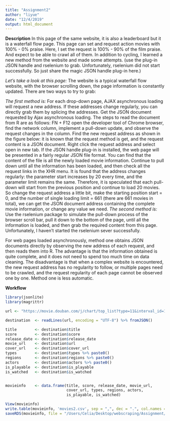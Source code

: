 ```yaml
---
title: "Assignment2"
author: "liyue"
date: "12/4/2019"
output: html_document
---
```


**Description**
In this page of the same website, it is also a leaderboard but it is a waterfall flow page. This page can set and request action movies with 100% - 0% praise. Here, I set the request is 100% - 90% of the film praise. And expect to be able to crawl all of them. In addition to cycling, I learned a new method from the website and made some attempts.
(use the plug-in JSON handle and rselenium to grab. Unfortunately, rselenium did not start successfully. So just share the magic JSON handle plug-in here.)

*Let's take a look at this page:*
The website is a typical waterfall flow website, with the browser scrolling down, the page information is constantly updated. There are two ways to try to grab:

*The first method is:*
For each drop-down page, AJAX asynchronous loading will request a new address. If these addresses change regularly, you can directly grab them by splicing the addresses.
Get the JSON document requested by Ajax asynchronous loading. The steps to read the document from R are as follows:
FN + F12 open the developer tool of Chrome browser, find the network column, implement a pull-down update, and observe the request changes in the column. Find the new request address as shown in the figure below: it is known that the request method is get, and the request content is a JSON document.
Right click the request address and select open in new tab. If the JSON handle plug-in is installed, the web page will be presented in a fairly regular JSON file format. You can find that the content of the file is all the newly loaded movie information.
Continue to pull down until all the information has been loaded, and then check all the request links in the XHR menu. It is found that the address changes regularly: the parameter start increases by 20 every time, and the parameter limit remains the same. Therefore, it is speculated that each pull-down will start from the previous position and continue to load 20 movies.
So change the request address a little bit, make the starting position start = 0, and the number of single loading limit = 661 (there are 661 movies in total), we can get the JSON document address containing the complete movie information, or change any value we need.
*The second method is:*
Use the rselenium package to simulate the pull-down process of the browser scroll bar, pull it down to the bottom of the page, until all the information is loaded, and then grab the required content from this page. Unfortunately, I haven't started the rselenium sever successfully.

For web pages loaded asynchronously, method one obtains JSON documents directly by observing the new address of each request, and then reads them into R. The advantage is that the information obtained is quite complete, and it does not need to spend too much time on data cleaning. The disadvantage is that when a complex website is encountered, the new request address has no regularity to follow, or multiple pages need to be crawled, and the request regularity of each page cannot be observed one by one. Method one is less automatic.


**Workflow**
```r
library(jsonlite)
library(magrittr)

url <- "https://movie.douban.com/j/chart/top_list?type=11&interval_id=100%3A90&action=&start=0&limit=661"

destination  <- readLines(url, encoding = "UTF-8") %>% fromJSON()

title        <- destination$title
score        <- destination$score
release_date <- destination$release_date
movie_url    <- destination$url
cover_url    <- destination$cover_url
types        <- destination$types %>% paste0()
regions      <- destination$regions %>% paste0()
actors       <- destination$actors %>% paste0()
is_playable  <- destination$is_playable
is_watched   <- destination$is_watched


movieinfo    <- data.frame(title, score, release_date, movie_url, 
                           cover_url, types, regions, actors, 
                           is_playable, is_watched)

View(movieinfo)
write.table(movieinfo, 'movies2.csv', sep = ",", dec = ".", col.names = TRUE)
saveRDS(movieinfo, file = "/Users/Celia/Desktop/webscraping/Assignment/movies2.rds")
```

